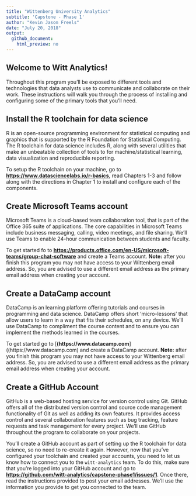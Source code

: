 ```yaml
---
title: "Wittenberg University Analytics"
subtitle: 'Capstone - Phase 1'
author: "Kevin Jason Freels"
date: "July 20, 2018"
output: 
  github_document:
    html_preview: no
---
```


## Welcome to Witt Analytics!

Throughout this program you'll be exposed to different tools and  technologies that data analysts use to communicate and collaborate on their work.  These instructions will walk you through the process of installing and configuring some of the primary tools that you'll need.

## Install the R toolchain for data science

R is an open-source programming environment for statistical computing and graphics that is supported by the R Foundation for Statistical Computing.  The R toolchain for data science includes R, along with several utilities that make an unbeatable collection of tools to for machine/statistical learning, data visualization and reproducible reporting.  

To setup the R toolchain on your machine, go to [**https://www.datasciencelabs.io/r-basics**](https://www.datasciencelabs.io/r-basics), read Chapters 1-3 and follow along with the directions in Chapter 1 to install and configure each of the components.

## Create Microsoft Teams account

Microsoft Teams is a cloud-based team collaboration tool, that is part of the Office 365 suite of applications. The core capabilities in Microsoft Teams include business messaging, calling, video meetings, and file sharing.  We'll use Teams to enable 24-hour communication between students and faculty. 

To get started fo to [**https://products.office.com/en-US/microsoft-teams/group-chat-software**](https://products.office.com/en-US/microsoft-teams/group-chat-software) and create a Teams account.  **Note:** after you finish this program you may not have access to your Wittenberg email address.  So, you are advised to use a different email address as the primary email address when creating your account.

## Create a DataCamp account

DataCamp is an learning platform offering tutorials and courses in programming and data science.  DataCamp offers short 'micro-lessons' that allow users to learn in a way that fits their schedules, on any device. We'll use DataCamp to compliment the course content and to ensure you can implement the methods learned in the courses. 

To get started go to [**(https://www.datacamp.com**]((https://www.datacamp.com) and create a DataCamp account. **Note:** after you finish this program you may not have access to your Wittenberg email address.  So, you are advised to use a different email address as the primary email address when creating your account.

## Create a GitHub Account

GitHub is a web-based hosting service for version control using Git. GitHub offers all of the distributed version control and source code management functionality of Git as well as adding its own features. It provides access control and several collaboration features such as bug tracking, feature requests and task management for every project.  We'll use GitHub throughout the program to collaborate on your projects. 

You'll create a GitHub account as part of setting up the R toolchain for data science, so no need to re-create it again.  However, now that you've configured your toolchain and created your accounts, you need to let us know how to connect you to the `witt-analytics` team.  To do this, make sure that you're logged into your GitHub account and go to [**https://github.com/witt-analytics/capstone-phase1/issues/1**](https://github.com/witt-analytics/capstone-phase1/issues/1).  Once there, read the instructions provided to post your email addresses.  We'll use the information you provide to get you connected to the team.

